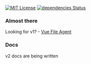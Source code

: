 
<div
    style={{
    textAlign: 'center',
    marginTop: '30px',
    }}
>


[![MIT License](https://img.shields.io/github/license/safrazik/file-agent)](https://github.com/safrazik/file-agent/blob/master/LICENSE)
[![dependencies Status](https://david-dm.org/safrazik/file-agent/status.svg)](https://david-dm.org/safrazik/file-agent)

</div>


<div
  style={{
    marginTop: '30px',
  }}
>
<Grid container spacing={1}>
  <Grid item xs={12} sm={12} md={6}>
<div>


### Almost there

Looking for v1? - [Vue File Agent](https://safrazik.com/vue-file-agent/)

</div>


  </Grid>
  <Grid item xs={12} sm={12} md={6}>
<div>


### Docs

v2 docs are being written

</div>
  </Grid>


</Grid>
</div>

